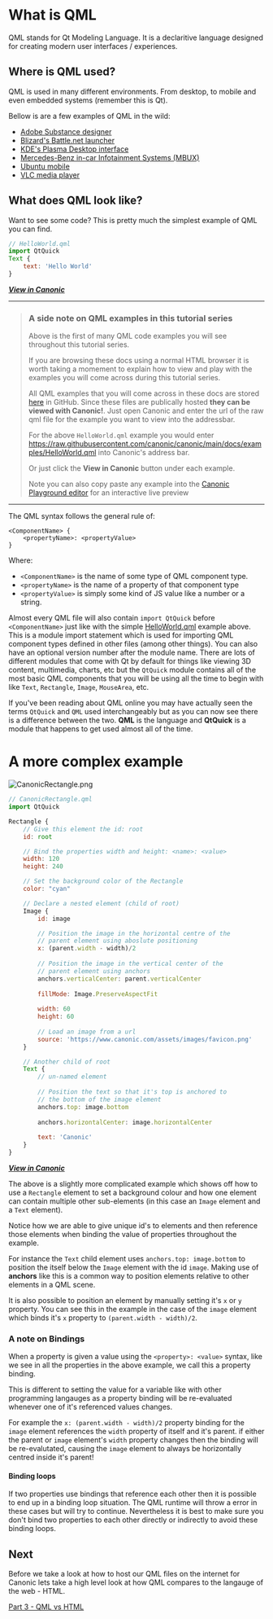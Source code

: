 # What is QML

QML stands for Qt Modeling Language. It is a declaritive language designed for creating modern user interfaces / experiences.

## Where is QML used?

QML is used in many different environments. From desktop, to mobile and even embedded systems (remember this is Qt).

Bellow is are a few examples of QML in the wild:
- [Adobe Substance designer](https://www.adobe.com/uk/products/substance3d-designer.html)
- [Blizard's Battle.net launcher](https://www.blizzard.com/en-gb/apps/battle.net/desktop)
- [KDE's Plasma Desktop interface](https://develop.kde.org/docs/plasma/widget/qml/)
- [Mercedes-Benz in-car Infotainment Systems (MBUX)](https://mbition.io/)
- [Ubuntu mobile](https://ubuntu-touch.io/)
- [VLC media player](https://www.qtdesktopdays.com/vlc-and-qt-a-history/)


## What does QML look like?

Want to see some code? This is pretty much the simplest example of QML you can find.

```javascript
// HelloWorld.qml
import QtQuick
Text {
    text: 'Hello World'
}
```
___[View in Canonic](https://www.canonic.com/#https://raw.githubusercontent.com/canonic/canonic/main/docs/examples/HelloWorld.qml)___

---
> ### A side note on QML examples in this tutorial series
> 
> Above is the first of many QML code examples you will see throughout this tutorial series. 
> 
> If you are browsing these docs using a normal HTML browser it is worth taking a momement to explain how to view and play with the examples you will come across during this tutorial series.
> 
> All QML examples that you will come across in these docs are stored [here](https://github.com/canonic/canonic/tree/main/docs/examples) in GitHub. Since these files are publically hosted **they can be viewed with Canonic!**. Just open Canonic and enter the url of the raw qml file for the example you want to view into the addressbar.
> 
> For the above `HelloWorld.qml` example you would enter https://raw.githubusercontent.com/canonic/canonic/main/docs/examples/HelloWorld.qml into Canonic's address bar.
> 
> Or just click the **View in Canonic** button under each example.
> 
> Note you can also copy paste any example into the [Canonic Playground editor](https://playground.canonic.com) for an interactive live preview
---

The QML syntax follows the general rule of:
```
<ComponentName> {
    <propertyName>: <propertyValue>
}
``` 

Where:
- `<ComponentName>` is the name of some type of QML component type.
- `<propertyName>` is the name of a property of that component type
- `<propertyValue>` is simply some kind of JS value like a number or a string.

Almost every QML file will also contain `import QtQuick` before `<ComponentName>` just like with the simple [HelloWorld.qml](#what-does-qml-look-like) example above. This is a module import statement which is used for importing QML component types defined in other files (among other things). You can also have an optional version number after the module name. There are lots of different modules that come with Qt by default for things like viewing 3D content, multimedia, charts, etc but the `QtQuick` module contains all of the most basic QML components that you will be using all the time to begin with like `Text`, `Rectangle`, `Image`, `MouseArea`, etc.

If you've been reading about QML online you may have actually seen the terms `QtQuick` and `QML` used interchangeably but as you can now see there is a difference between the two. **QML** is the language and **QtQuick** is a module that happens to get used almost all of the time.

# A more complex example

![CanonicRectangle.png](https://raw.githubusercontent.com/canonic/canonic/main/docs/examples/CanonicRectangle.png)

```javascript
// CanonicRectangle.qml
import QtQuick

Rectangle {
    // Give this element the id: root
    id: root

    // Bind the properties width and height: <name>: <value>
    width: 120
    height: 240

    // Set the background color of the Rectangle
    color: "cyan"

    // Declare a nested element (child of root)
    Image {
        id: image

        // Position the image in the horizontal centre of the 
        // parent element using aboslute positioning
        x: (parent.width - width)/2
        
        // Position the image in the vertical center of the
        // parent element using anchors
        anchors.verticalCenter: parent.verticalCenter
        
        fillMode: Image.PreserveAspectFit
        
        width: 60
        height: 60
        
        // Load an image from a url
        source: 'https://www.canonic.com/assets/images/favicon.png'
    }

    // Another child of root
    Text {
        // un-named element
        
        // Position the text so that it's top is anchored to
        // the bottom of the image element
        anchors.top: image.bottom
        
        anchors.horizontalCenter: image.horizontalCenter
        
        text: 'Canonic'
    }
}
```
___[View in Canonic](https://www.canonic.com/#https://raw.githubusercontent.com/canonic/canonic/main/docs/examples/CanonicRectangle.qml)___

The above is a slightly more complicated example which shows off how to use a `Rectangle` element to set a background colour and how one element can contain multiple other sub-elements (in this case an `Image` element and a `Text` element).

Notice how we are able to give unique id's to elements and then reference those elements when binding the value of properties throughout the example.

For instance the `Text` child element uses `anchors.top: image.bottom` to position the itself below the `Image` element with the id `image`. Making use of **anchors** like this is a common way to position elements relative to other elements in a QML scene. 

It is also possible to position an element by manually setting it's `x` or `y` property. You can see this in the example in the case of the `image` element which binds it's `x` property to `(parent.width - width)/2`.

### A note on Bindings

When a property is given a value using the `<property>: <value>` syntax, like we see in all the properties in the above example, we call this a property binding.

This is different to setting the value for a variable like with other programming langauges as a property binding will be re-evaluated whenever one of it's referenced values changes.

For example the `x: (parent.width - width)/2` property binding for the `image` element references the `width` property of itself and it's parent. if either the parent or `image` element's `width` property changes then the binding will be re-evalutated, causing the `image` element to always be horizontally centred inside it's parent!

#### Binding loops

If two properties use bindings that reference each other then it is possible to end up in a binding loop situation. The QML runtime will throw a error in these cases but will try to continue. Nevertheless it is best to make sure you don't bind two properties to each other directly or indirectly to avoid these binding loops.

## Next

Before we take a look at how to host our QML files on the internet for Canonic lets take a high level look at how QML compares to the langauge of the web - HTML.

[Part 3 - QML vs HTML](/qml-vs-html)
